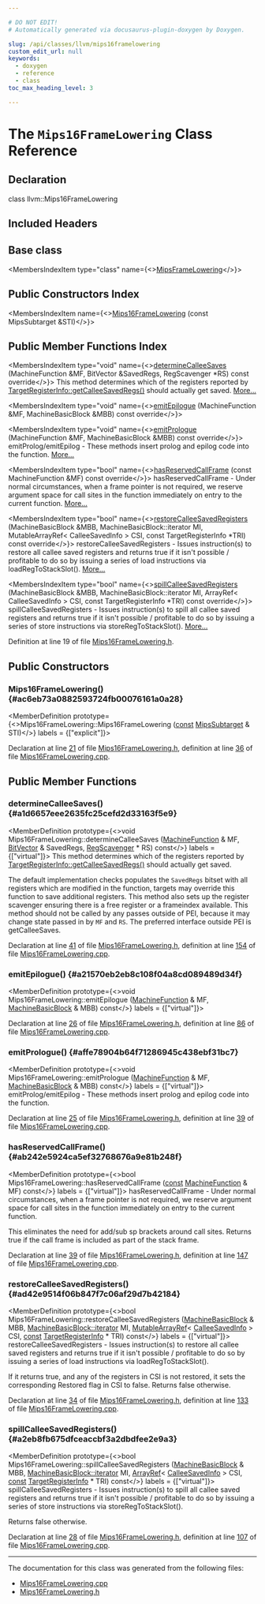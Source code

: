 ```yaml
---

# DO NOT EDIT!
# Automatically generated via docusaurus-plugin-doxygen by Doxygen.

slug: /api/classes/llvm/mips16framelowering
custom_edit_url: null
keywords:
  - doxygen
  - reference
  - class
toc_max_heading_level: 3

---
```





# The `Mips16FrameLowering` Class Reference

<DoxygenPage pluginConfig={pluginConfig}>



## Declaration

<CodeBlock>class llvm::Mips16FrameLowering</CodeBlock>

## Included Headers

<IncludesList>
<IncludesListItem
  filePath="Target/Mips/Mips16FrameLowering.h"
  permalink="/docs/api/files/lib/lib/target/lib/target/mips/mips16framelowering-h"
  isLocal="true" />
</IncludesList>

## Base class

<MembersIndex>

<MembersIndexItem
  type="class"
  name={<><a href="/docs/api/classes/llvm/mipsframelowering">MipsFrameLowering</a></>}>
</MembersIndexItem>

</MembersIndex>

## Public Constructors Index

<MembersIndex>

<MembersIndexItem
  name={<><a href="#ac6eb73a0882593724fb00076161a0a28">Mips16FrameLowering</a> (const MipsSubtarget &amp;STI)</>}>
</MembersIndexItem>

</MembersIndex>

## Public Member Functions Index

<MembersIndex>

<MembersIndexItem
  type="void"
  name={<><a href="#a1d6657eee2635fc25cefd2d33163f5e9">determineCalleeSaves</a> (MachineFunction &amp;MF, BitVector &amp;SavedRegs, RegScavenger &#42;RS) const override</>}>
This method determines which of the registers reported by <a href="/docs/api/classes/llvm/targetregisterinfo/#ad71b5bc0aa81f5dec06cbfecaf2f7183">TargetRegisterInfo::getCalleeSavedRegs()</a> should actually get saved. <a href="#a1d6657eee2635fc25cefd2d33163f5e9">More...</a>
</MembersIndexItem>

<MembersIndexItem
  type="void"
  name={<><a href="#a21570eb2eb8c108f04a8cd089489d34f">emitEpilogue</a> (MachineFunction &amp;MF, MachineBasicBlock &amp;MBB) const override</>}>
</MembersIndexItem>

<MembersIndexItem
  type="void"
  name={<><a href="#affe78904b64f71286945c438ebf31bc7">emitPrologue</a> (MachineFunction &amp;MF, MachineBasicBlock &amp;MBB) const override</>}>
emitProlog/emitEpilog - These methods insert prolog and epilog code into the function. <a href="#affe78904b64f71286945c438ebf31bc7">More...</a>
</MembersIndexItem>

<MembersIndexItem
  type="bool"
  name={<><a href="#ab242e5924ca5ef32768676a9e81b248f">hasReservedCallFrame</a> (const MachineFunction &amp;MF) const override</>}>
hasReservedCallFrame - Under normal circumstances, when a frame pointer is not required, we reserve argument space for call sites in the function immediately on entry to the current function. <a href="#ab242e5924ca5ef32768676a9e81b248f">More...</a>
</MembersIndexItem>

<MembersIndexItem
  type="bool"
  name={<><a href="#ad42e9514f06b847f7c06af29d7b42184">restoreCalleeSavedRegisters</a> (MachineBasicBlock &amp;MBB, MachineBasicBlock::iterator MI, MutableArrayRef&lt; CalleeSavedInfo &gt; CSI, const TargetRegisterInfo &#42;TRI) const override</>}>
restoreCalleeSavedRegisters - Issues instruction(s) to restore all callee saved registers and returns true if it isn&#39;t possible / profitable to do so by issuing a series of load instructions via loadRegToStackSlot(). <a href="#ad42e9514f06b847f7c06af29d7b42184">More...</a>
</MembersIndexItem>

<MembersIndexItem
  type="bool"
  name={<><a href="#a2eb8fb675dfceaccbf3a2dbdfee2e9a3">spillCalleeSavedRegisters</a> (MachineBasicBlock &amp;MBB, MachineBasicBlock::iterator MI, ArrayRef&lt; CalleeSavedInfo &gt; CSI, const TargetRegisterInfo &#42;TRI) const override</>}>
spillCalleeSavedRegisters - Issues instruction(s) to spill all callee saved registers and returns true if it isn&#39;t possible / profitable to do so by issuing a series of store instructions via storeRegToStackSlot(). <a href="#a2eb8fb675dfceaccbf3a2dbdfee2e9a3">More...</a>
</MembersIndexItem>

</MembersIndex>


Definition at line 19 of file <a href="/docs/api/files/lib/lib/target/lib/target/mips/mips16framelowering-h">Mips16FrameLowering.h</a>.

<SectionDefinition>

## Public Constructors

### Mips16FrameLowering() {#ac6eb73a0882593724fb00076161a0a28}

<MemberDefinition
  prototype={<>Mips16FrameLowering::Mips16FrameLowering (<a href="/docs/api/files/lib/lib/target/lib/target/aarch64/aarch64promoteconstant-cpp/#a90f8350fecae261c25be85d38b451bff">const</a> <a href="/docs/api/classes/llvm/mipssubtarget">MipsSubtarget</a> &amp; STI)</>}
  labels = {["explicit"]}>

Declaration at line <a href="/docs/api/files/lib/lib/target/lib/target/mips/mips16framelowering-h/#l00021">21</a> of file <a href="/docs/api/files/lib/lib/target/lib/target/mips/mips16framelowering-h">Mips16FrameLowering.h</a>, definition at line <a href="/docs/api/files/lib/lib/target/lib/target/mips/mips16framelowering-cpp/#l00036">36</a> of file <a href="/docs/api/files/lib/lib/target/lib/target/mips/mips16framelowering-cpp">Mips16FrameLowering.cpp</a>.
</MemberDefinition>

</SectionDefinition>

<SectionDefinition>

## Public Member Functions

### determineCalleeSaves() {#a1d6657eee2635fc25cefd2d33163f5e9}

<MemberDefinition
  prototype={<>void Mips16FrameLowering::determineCalleeSaves (<a href="/docs/api/classes/llvm/machinefunction">MachineFunction</a> &amp; MF, <a href="/docs/api/classes/llvm/bitvector">BitVector</a> &amp; SavedRegs, <a href="/docs/api/classes/llvm/regscavenger">RegScavenger</a> &#42; RS) const</>}
  labels = {["virtual"]}>
This method determines which of the registers reported by <a href="/docs/api/classes/llvm/targetregisterinfo/#ad71b5bc0aa81f5dec06cbfecaf2f7183">TargetRegisterInfo::getCalleeSavedRegs()</a> should actually get saved.

The default implementation checks populates the <code>SavedRegs</code> bitset with all registers which are modified in the function, targets may override this function to save additional registers. This method also sets up the register scavenger ensuring there is a free register or a frameindex available. This method should not be called by any passes outside of PEI, because it may change state passed in by <code>MF</code> and <code>RS</code>. The preferred interface outside PEI is getCalleeSaves.

Declaration at line <a href="/docs/api/files/lib/lib/target/lib/target/mips/mips16framelowering-h/#l00041">41</a> of file <a href="/docs/api/files/lib/lib/target/lib/target/mips/mips16framelowering-h">Mips16FrameLowering.h</a>, definition at line <a href="/docs/api/files/lib/lib/target/lib/target/mips/mips16framelowering-cpp/#l00154">154</a> of file <a href="/docs/api/files/lib/lib/target/lib/target/mips/mips16framelowering-cpp">Mips16FrameLowering.cpp</a>.
</MemberDefinition>

### emitEpilogue() {#a21570eb2eb8c108f04a8cd089489d34f}

<MemberDefinition
  prototype={<>void Mips16FrameLowering::emitEpilogue (<a href="/docs/api/classes/llvm/machinefunction">MachineFunction</a> &amp; MF, <a href="/docs/api/classes/llvm/machinebasicblock">MachineBasicBlock</a> &amp; MBB) const</>}
  labels = {["virtual"]}>

Declaration at line <a href="/docs/api/files/lib/lib/target/lib/target/mips/mips16framelowering-h/#l00026">26</a> of file <a href="/docs/api/files/lib/lib/target/lib/target/mips/mips16framelowering-h">Mips16FrameLowering.h</a>, definition at line <a href="/docs/api/files/lib/lib/target/lib/target/mips/mips16framelowering-cpp/#l00086">86</a> of file <a href="/docs/api/files/lib/lib/target/lib/target/mips/mips16framelowering-cpp">Mips16FrameLowering.cpp</a>.
</MemberDefinition>

### emitPrologue() {#affe78904b64f71286945c438ebf31bc7}

<MemberDefinition
  prototype={<>void Mips16FrameLowering::emitPrologue (<a href="/docs/api/classes/llvm/machinefunction">MachineFunction</a> &amp; MF, <a href="/docs/api/classes/llvm/machinebasicblock">MachineBasicBlock</a> &amp; MBB) const</>}
  labels = {["virtual"]}>
emitProlog/emitEpilog - These methods insert prolog and epilog code into the function.

Declaration at line <a href="/docs/api/files/lib/lib/target/lib/target/mips/mips16framelowering-h/#l00025">25</a> of file <a href="/docs/api/files/lib/lib/target/lib/target/mips/mips16framelowering-h">Mips16FrameLowering.h</a>, definition at line <a href="/docs/api/files/lib/lib/target/lib/target/mips/mips16framelowering-cpp/#l00039">39</a> of file <a href="/docs/api/files/lib/lib/target/lib/target/mips/mips16framelowering-cpp">Mips16FrameLowering.cpp</a>.
</MemberDefinition>

### hasReservedCallFrame() {#ab242e5924ca5ef32768676a9e81b248f}

<MemberDefinition
  prototype={<>bool Mips16FrameLowering::hasReservedCallFrame (<a href="/docs/api/files/lib/lib/target/lib/target/aarch64/aarch64promoteconstant-cpp/#a90f8350fecae261c25be85d38b451bff">const</a> <a href="/docs/api/classes/llvm/machinefunction">MachineFunction</a> &amp; MF) const</>}
  labels = {["virtual"]}>
hasReservedCallFrame - Under normal circumstances, when a frame pointer is not required, we reserve argument space for call sites in the function immediately on entry to the current function.

This eliminates the need for add/sub sp brackets around call sites. Returns true if the call frame is included as part of the stack frame.

Declaration at line <a href="/docs/api/files/lib/lib/target/lib/target/mips/mips16framelowering-h/#l00039">39</a> of file <a href="/docs/api/files/lib/lib/target/lib/target/mips/mips16framelowering-h">Mips16FrameLowering.h</a>, definition at line <a href="/docs/api/files/lib/lib/target/lib/target/mips/mips16framelowering-cpp/#l00147">147</a> of file <a href="/docs/api/files/lib/lib/target/lib/target/mips/mips16framelowering-cpp">Mips16FrameLowering.cpp</a>.
</MemberDefinition>

### restoreCalleeSavedRegisters() {#ad42e9514f06b847f7c06af29d7b42184}

<MemberDefinition
  prototype={<>bool Mips16FrameLowering::restoreCalleeSavedRegisters (<a href="/docs/api/classes/llvm/machinebasicblock">MachineBasicBlock</a> &amp; MBB, <a href="/docs/api/classes/llvm/machinebasicblock/#ae34c996b58df9b9ce6695a0c8b70c533">MachineBasicBlock::iterator</a> MI, <a href="/docs/api/classes/llvm/mutablearrayref">MutableArrayRef</a>&lt; <a href="/docs/api/classes/llvm/calleesavedinfo">CalleeSavedInfo</a> &gt; CSI, <a href="/docs/api/files/lib/lib/target/lib/target/aarch64/aarch64promoteconstant-cpp/#a90f8350fecae261c25be85d38b451bff">const</a> <a href="/docs/api/classes/llvm/targetregisterinfo">TargetRegisterInfo</a> &#42; TRI) const</>}
  labels = {["virtual"]}>
restoreCalleeSavedRegisters - Issues instruction(s) to restore all callee saved registers and returns true if it isn&#39;t possible / profitable to do so by issuing a series of load instructions via loadRegToStackSlot().

If it returns true, and any of the registers in CSI is not restored, it sets the corresponding Restored flag in CSI to false. Returns false otherwise.

Declaration at line <a href="/docs/api/files/lib/lib/target/lib/target/mips/mips16framelowering-h/#l00034">34</a> of file <a href="/docs/api/files/lib/lib/target/lib/target/mips/mips16framelowering-h">Mips16FrameLowering.h</a>, definition at line <a href="/docs/api/files/lib/lib/target/lib/target/mips/mips16framelowering-cpp/#l00133">133</a> of file <a href="/docs/api/files/lib/lib/target/lib/target/mips/mips16framelowering-cpp">Mips16FrameLowering.cpp</a>.
</MemberDefinition>

### spillCalleeSavedRegisters() {#a2eb8fb675dfceaccbf3a2dbdfee2e9a3}

<MemberDefinition
  prototype={<>bool Mips16FrameLowering::spillCalleeSavedRegisters (<a href="/docs/api/classes/llvm/machinebasicblock">MachineBasicBlock</a> &amp; MBB, <a href="/docs/api/classes/llvm/machinebasicblock/#ae34c996b58df9b9ce6695a0c8b70c533">MachineBasicBlock::iterator</a> MI, <a href="/docs/api/classes/llvm/arrayref">ArrayRef</a>&lt; <a href="/docs/api/classes/llvm/calleesavedinfo">CalleeSavedInfo</a> &gt; CSI, <a href="/docs/api/files/lib/lib/target/lib/target/aarch64/aarch64promoteconstant-cpp/#a90f8350fecae261c25be85d38b451bff">const</a> <a href="/docs/api/classes/llvm/targetregisterinfo">TargetRegisterInfo</a> &#42; TRI) const</>}
  labels = {["virtual"]}>
spillCalleeSavedRegisters - Issues instruction(s) to spill all callee saved registers and returns true if it isn&#39;t possible / profitable to do so by issuing a series of store instructions via storeRegToStackSlot().

Returns false otherwise.

Declaration at line <a href="/docs/api/files/lib/lib/target/lib/target/mips/mips16framelowering-h/#l00028">28</a> of file <a href="/docs/api/files/lib/lib/target/lib/target/mips/mips16framelowering-h">Mips16FrameLowering.h</a>, definition at line <a href="/docs/api/files/lib/lib/target/lib/target/mips/mips16framelowering-cpp/#l00107">107</a> of file <a href="/docs/api/files/lib/lib/target/lib/target/mips/mips16framelowering-cpp">Mips16FrameLowering.cpp</a>.
</MemberDefinition>

</SectionDefinition>

<hr/>

The documentation for this class was generated from the following files:

<ul>
<li><a href="/docs/api/files/lib/lib/target/lib/target/mips/mips16framelowering-cpp">Mips16FrameLowering.cpp</a></li>
<li><a href="/docs/api/files/lib/lib/target/lib/target/mips/mips16framelowering-h">Mips16FrameLowering.h</a></li>
</ul>

</DoxygenPage>
